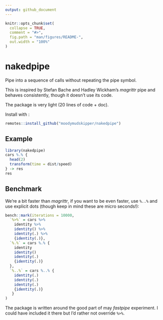 ```yaml
---
output: github_document
---
```


<!-- README.md is generated from README.Rmd. Please edit that file -->

```r
knitr::opts_chunk$set(
  collapse = TRUE,
  comment = "#>",
  fig.path = "man/figures/README-",
  out.width = "100%"
)
```

# nakedpipe

Pipe into a sequence of calls without repeating the pipe symbol.

This is inspired by Stefan Bache and Hadley Wickham's *magrittr* pipe and behaves consistently, though it doesn't use its code. 

The package is very light (20 lines of code + doc).

Install with :

``` r
remotes::install_github("moodymudskipper/nakedpipe")
```

## Example

```r
library(nakedpipe)
cars %.% {
  head(2)
  transform(time = dist/speed)
} -> res
res
```

## Benchmark

We're a bit faster than *magrittr*, if you want to be even faster, use `%..%` and use
explicit dots (though keep in mind these are micro seconds!):

```r
bench::mark(iterations = 10000,
  `%>%` = cars %>% 
    identity %>%
    identity() %>%
    identity(.) %>%
    {identity(.)},
  `%.%` = cars %.% {
    identity
    identity()
    identity(.)
    {identity(.)}
  },
  `%..%` = cars %..% {
    identity(.)
    identity(.)
    identity(.)
    {identity(.)}
   }
)
```

The package is written around the good part of may *fastpipe* experiment. I could
have included it there but I'd rather not override `%>%`.
